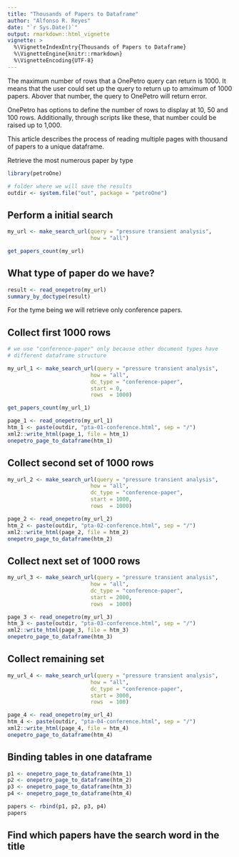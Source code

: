 ```yaml
---
title: "Thousands of Papers to Dataframe"
author: "Alfonso R. Reyes"
date: "`r Sys.Date()`"
output: rmarkdown::html_vignette
vignette: >
  %\VignetteIndexEntry{Thousands of Papers to Dataframe}
  %\VignetteEngine{knitr::rmarkdown}
  %\VignetteEncoding{UTF-8}
---
```


The maximum number of rows that a OnePetro query can return is 1000. It means that the user could set up the query to return up to amximum of 1000 papers. Abover that number, the query to OnePetro will return error.

OnePetro has options to define the number of rows to display at 10, 50 and 100 rows. Additionally, through scripts like these, that number could be raised up to 1,000.

This article describes the process of reading multiple pages with thousand of papers to a unique dataframe.

Retrieve the most numerous paper by type


```r
library(petroOne)

# folder where we will save the results
outdir <- system.file("out", package = "petroOne")
```


## Perform a initial search

```r
my_url <- make_search_url(query = "pressure transient analysis", 
                          how = "all")

get_papers_count(my_url)
```

## What type of paper do we have?

```r
result <- read_onepetro(my_url)
summary_by_doctype(result)
```

For the tyme being we will retrieve only conference papers.

## Collect first 1000 rows

```r
# we use "conference-paper" only because other document types have
# different dataframe structure

my_url_1 <- make_search_url(query = "pressure transient analysis", 
                          how = "all", 
                          dc_type = "conference-paper",
                          start = 0,
                          rows  = 1000)

get_papers_count(my_url_1)

page_1 <- read_onepetro(my_url_1)
htm_1 <- paste(outdir, "pta-01-conference.html", sep = "/")
xml2::write_html(page_1, file = htm_1)
onepetro_page_to_dataframe(htm_1)
```


## Collect second set of 1000 rows

```r
my_url_2 <- make_search_url(query = "pressure transient analysis", 
                          how = "all", 
                          dc_type = "conference-paper",
                          start = 1000,
                          rows  = 1000)

page_2 <- read_onepetro(my_url_2)
htm_2 <- paste(outdir, "pta-02-conference.html", sep = "/")
xml2::write_html(page_2, file = htm_2)
onepetro_page_to_dataframe(htm_2)
```

## Collect next set of 1000 rows

```r
my_url_3 <- make_search_url(query = "pressure transient analysis", 
                          how = "all", 
                          dc_type = "conference-paper",
                          start = 2000,
                          rows  = 1000)

page_3 <- read_onepetro(my_url_3)
htm_3 <- paste(outdir, "pta-03-conference.html", sep = "/")
xml2::write_html(page_3, file = htm_3)
onepetro_page_to_dataframe(htm_3)
```


## Collect remaining set

```r
my_url_4 <- make_search_url(query = "pressure transient analysis", 
                          how = "all", 
                          dc_type = "conference-paper",
                          start = 3000,
                          rows  = 100)

page_4 <- read_onepetro(my_url_4)
htm_4 <- paste(outdir, "pta-04-conference.html", sep = "/")
xml2::write_html(page_4, file = htm_4)
onepetro_page_to_dataframe(htm_4)
```

## Binding tables in one dataframe

```r

p1 <- onepetro_page_to_dataframe(htm_1)
p2 <- onepetro_page_to_dataframe(htm_2)
p3 <- onepetro_page_to_dataframe(htm_3)
p4 <- onepetro_page_to_dataframe(htm_4)

papers <- rbind(p1, p2, p3, p4)
papers
```

## Find which papers have the search word in the title

